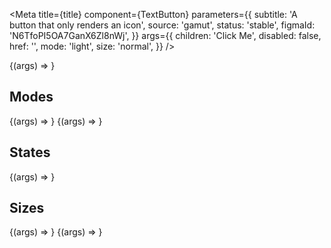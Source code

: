 

<Meta
  title={title}
  component={TextButton}
  parameters={{
    subtitle: 'A button that only renders an icon',
    source: 'gamut',
    status: 'stable',
    figmaId: 'N6TfoPI5OA7GanX6Zl8nWj',
  }}
  args={{
    children: 'Click Me',
    disabled: false,
    href: '',
    mode: 'light',
    size: 'normal',
  }}
/>

<Canvas>
  <Story name="TextButton">{(args) => <TextButton {...args} />}</Story>
</Canvas>

<PropsTable story="TextButton" />

## Modes

<Canvas>
  <Story name="Light" args={{ mode: 'light', children: 'light' }}>
    {(args) => <TextButton {...args} />}
  </Story>
  <Story name="Dark" args={{ mode: 'dark', children: 'dark' }}>
    {(args) => <TextButton {...args} />}
  </Story>
</Canvas>

## States

<Canvas>
  <Story name="Disabled" args={{ disabled: true, children: 'disabled' }}>
    {(args) => <TextButton {...args} />}
  </Story>
</Canvas>

## Sizes

<Canvas>
  <Story name="Normal" args={{ size: 'normal', children: 'normal' }}>
    {(args) => <TextButton {...args} />}
  </Story>
  <Story name="Small" args={{ size: 'small', children: 'small' }}>
    {(args) => <TextButton {...args} />}
  </Story>
</Canvas>
